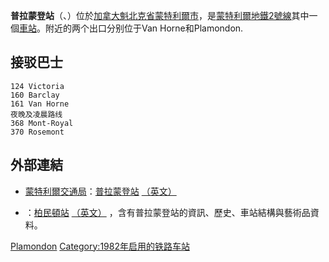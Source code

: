 {{Infobox station 
| name          = 普拉蒙登<br />{{lang|fr|Plamondon}}
| type          = 
| style         = Montreal Metro
| image         = Plamondon Metro Station.jpg
| image_caption = 
| address       = [[魁北克省|魁北克省]][[蒙特利爾|蒙特利爾]]維多利亞大道6250號及普拉蒙登大道4811號
| country       = [[加拿大|加拿大]]
| coordinates   = {{coord|45|29|44|N|73|38|26|W|type:railwaystation_region:CA-QC|display=inline,title}}
| elevation     = 
| line          = [[蒙特利爾地鐵橙線|橙線]]
| other         = {{Rail color box|system=AMT|line=STM}}
| structure     = 
| platform      = 
| depth         = {{convert|23.8|m|ftin|abbr=off}}，第8深
| levels        = 
| tracks        = 
| parking       = 
| bicycle       = 
| opened        = 1982年6月29日
| architect     = Patrice Gauthier
| closed        = 
| rebuilt       = 
| electrified   = 
| ADA           = 
| code          = 
| owned         =
| operator      = [[蒙特利爾交通局|蒙特利爾交通局]]
| zone          = 
| status        =
| former        = 
| passengers    = 3,538,492進出（2006年），25/68
| pass_year     = 
| pass_percent  = 
| pass_system   = 
| mpassengers   = 
| services      = 
| map_locator   = 
| web           = 
}}
'''普拉蒙登站'''（{{lang-fr|Station Plamondon}}、{{lang-en|Plamondon Station}}）位於[[加拿大|加拿大]][[魁北克省|魁北克省]][[蒙特利爾市|蒙特利爾市]]，是[[蒙特利爾地鐵|蒙特利爾地鐵]][[蒙特利爾地鐵2號線|2號線]]其中一個[[鐵路車站|車站]]。附近的两个出口分别位于Van Horne和Plamondon.

== 接驳巴士 ==
 124 Victoria 
 160 Barclay 
 161 Van Horne
 夜晚及凌晨路线
 368 Mont-Royal 
 370 Rosemont
 

== 外部連結 ==

* {{fr}}{{en}}[[蒙特利爾交通局|蒙特利爾交通局]]：[http://www.stm.info/metro/M51.htm 普拉蒙登站] {{Wayback|url=http://www.stm.info/metro/M51.htm |date=20130630091120 }}[http://www.stm.info/English/metro/a-M51.htm （英文）] {{Wayback|url=http://www.stm.info/English/metro/a-M51.htm |date=20130702092953 }}
* {{fr}}{{en}}{{lang|en|metrodemontreal.com}}：[http://www.metrodemontreal.com/orange/plamondon/index-f.html 柏民頓站] {{Wayback|url=http://www.metrodemontreal.com/orange/plamondon/index-f.html |date=20200210024001 }}[http://www.metrodemontreal.com/orange/plamondon/index.html （英文）] {{Wayback|url=http://www.metrodemontreal.com/orange/plamondon/index.html |date=20201129140210 }}，含有普拉蒙登站的資訊、歷史、車站結構與藝術品資料。

{{蒙特利爾地鐵}}
{{Railwaystation-stub}}

[[Category:蒙特利爾地鐵橙線車站|Plamondon]]
[[Category:1982年启用的铁路车站|Category:1982年启用的铁路车站]]